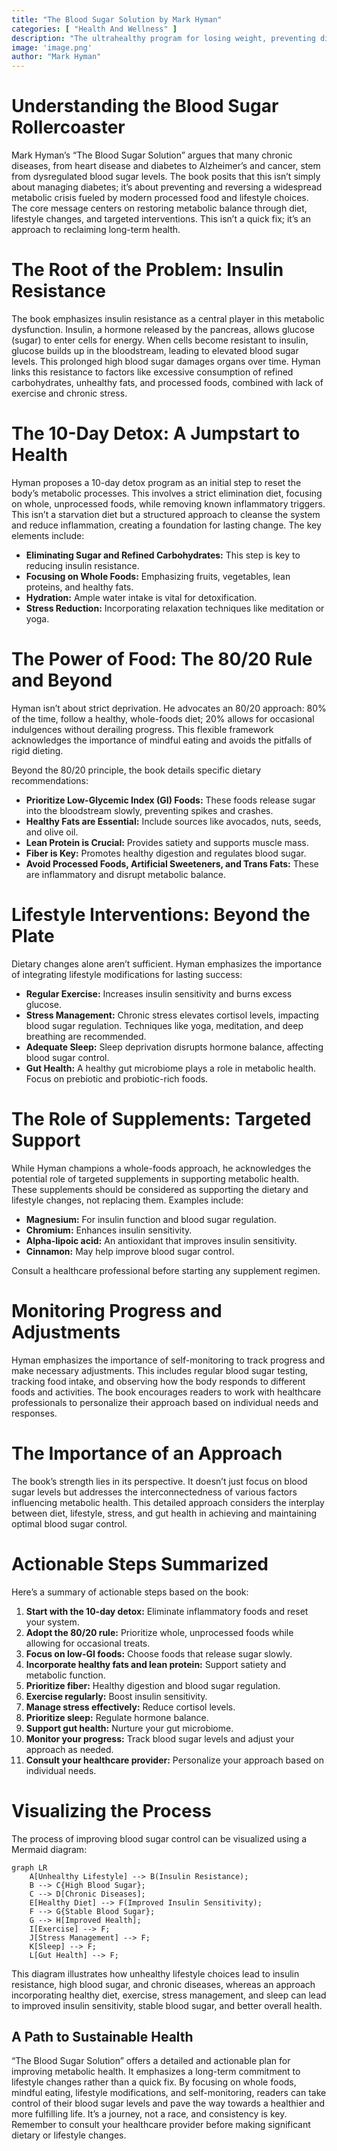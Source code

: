 ```yaml
---
title: "The Blood Sugar Solution by Mark Hyman"
categories: [ "Health And Wellness" ]
description: "The ultrahealthy program for losing weight, preventing disease"
image: 'image.png'
author: "Mark Hyman"
---
```

# Understanding the Blood Sugar Rollercoaster

Mark Hyman's "The Blood Sugar Solution" argues that many chronic diseases, from heart disease and diabetes to Alzheimer's and cancer, stem from dysregulated blood sugar levels.  The book posits that this isn't simply about managing diabetes; it's about preventing and reversing a widespread metabolic crisis fueled by modern processed food and lifestyle choices.  The core message centers on restoring metabolic balance through diet, lifestyle changes, and targeted interventions.  This isn't a quick fix; it's an approach to reclaiming long-term health.

# The Root of the Problem: Insulin Resistance

The book emphasizes insulin resistance as a central player in this metabolic dysfunction. Insulin, a hormone released by the pancreas, allows glucose (sugar) to enter cells for energy.  When cells become resistant to insulin, glucose builds up in the bloodstream, leading to elevated blood sugar levels. This prolonged high blood sugar damages organs over time.  Hyman links this resistance to factors like excessive consumption of refined carbohydrates, unhealthy fats, and processed foods, combined with lack of exercise and chronic stress.

#  The 10-Day Detox: A Jumpstart to Health

Hyman proposes a 10-day detox program as an initial step to reset the body's metabolic processes. This involves a strict elimination diet, focusing on whole, unprocessed foods, while removing known inflammatory triggers. This isn't a starvation diet but a structured approach to cleanse the system and reduce inflammation, creating a foundation for lasting change.  The key elements include:

* **Eliminating Sugar and Refined Carbohydrates:** This step is key to reducing insulin resistance.
* **Focusing on Whole Foods:** Emphasizing fruits, vegetables, lean proteins, and healthy fats.
* **Hydration:** Ample water intake is vital for detoxification.
* **Stress Reduction:** Incorporating relaxation techniques like meditation or yoga.

#  The Power of Food: The 80/20 Rule and Beyond

Hyman isn't about strict deprivation.  He advocates an 80/20 approach: 80% of the time, follow a healthy, whole-foods diet; 20% allows for occasional indulgences without derailing progress.  This flexible framework acknowledges the importance of mindful eating and avoids the pitfalls of rigid dieting.

Beyond the 80/20 principle, the book details specific dietary recommendations:

* **Prioritize Low-Glycemic Index (GI) Foods:** These foods release sugar into the bloodstream slowly, preventing spikes and crashes.
* **Healthy Fats are Essential:**  Include sources like avocados, nuts, seeds, and olive oil.
* **Lean Protein is Crucial:**  Provides satiety and supports muscle mass.
* **Fiber is Key:**  Promotes healthy digestion and regulates blood sugar.
* **Avoid Processed Foods, Artificial Sweeteners, and Trans Fats:**  These are inflammatory and disrupt metabolic balance.

#  Lifestyle Interventions: Beyond the Plate

Dietary changes alone aren't sufficient.  Hyman emphasizes the importance of integrating lifestyle modifications for lasting success:

* **Regular Exercise:**  Increases insulin sensitivity and burns excess glucose.
* **Stress Management:**  Chronic stress elevates cortisol levels, impacting blood sugar regulation.  Techniques like yoga, meditation, and deep breathing are recommended.
* **Adequate Sleep:**  Sleep deprivation disrupts hormone balance, affecting blood sugar control.
* **Gut Health:**  A healthy gut microbiome plays a role in metabolic health.  Focus on prebiotic and probiotic-rich foods.


#  The Role of Supplements: Targeted Support

While Hyman champions a whole-foods approach, he acknowledges the potential role of targeted supplements in supporting metabolic health. These supplements should be considered as supporting the dietary and lifestyle changes, not replacing them.  Examples include:

* **Magnesium:** For insulin function and blood sugar regulation.
* **Chromium:** Enhances insulin sensitivity.
* **Alpha-lipoic acid:** An antioxidant that improves insulin sensitivity.
* **Cinnamon:** May help improve blood sugar control.

Consult a healthcare professional before starting any supplement regimen.

#  Monitoring Progress and Adjustments

Hyman emphasizes the importance of self-monitoring to track progress and make necessary adjustments.  This includes regular blood sugar testing, tracking food intake, and observing how the body responds to different foods and activities.  The book encourages readers to work with healthcare professionals to personalize their approach based on individual needs and responses.


# The Importance of an Approach

The book's strength lies in its perspective. It doesn't just focus on blood sugar levels but addresses the interconnectedness of various factors influencing metabolic health. This detailed approach considers the interplay between diet, lifestyle, stress, and gut health in achieving and maintaining optimal blood sugar control.

#  Actionable Steps Summarized

Here’s a summary of actionable steps based on the book:

1. **Start with the 10-day detox:**  Eliminate inflammatory foods and reset your system.
2. **Adopt the 80/20 rule:**  Prioritize whole, unprocessed foods while allowing for occasional treats.
3. **Focus on low-GI foods:**  Choose foods that release sugar slowly.
4. **Incorporate healthy fats and lean protein:**  Support satiety and metabolic function.
5. **Prioritize fiber:** Healthy digestion and blood sugar regulation.
6. **Exercise regularly:**  Boost insulin sensitivity.
7. **Manage stress effectively:**  Reduce cortisol levels.
8. **Prioritize sleep:**  Regulate hormone balance.
9. **Support gut health:**  Nurture your gut microbiome.
10. **Monitor your progress:** Track blood sugar levels and adjust your approach as needed.
11. **Consult your healthcare provider:**  Personalize your approach based on individual needs.


#  Visualizing the Process

The process of improving blood sugar control can be visualized using a Mermaid diagram:

```mermaid
graph LR
    A[Unhealthy Lifestyle] --> B(Insulin Resistance);
    B --> C{High Blood Sugar};
    C --> D[Chronic Diseases];
    E[Healthy Diet] --> F(Improved Insulin Sensitivity);
    F --> G{Stable Blood Sugar};
    G --> H[Improved Health];
    I[Exercise] --> F;
    J[Stress Management] --> F;
    K[Sleep] --> F;
    L[Gut Health] --> F;
```

This diagram illustrates how unhealthy lifestyle choices lead to insulin resistance, high blood sugar, and chronic diseases, whereas an approach incorporating healthy diet, exercise, stress management, and sleep can lead to improved insulin sensitivity, stable blood sugar, and better overall health.


##  A Path to Sustainable Health

"The Blood Sugar Solution" offers a detailed and actionable plan for improving metabolic health.  It emphasizes a long-term commitment to lifestyle changes rather than a quick fix. By focusing on whole foods, mindful eating, lifestyle modifications, and self-monitoring, readers can take control of their blood sugar levels and pave the way towards a healthier and more fulfilling life.  It's a journey, not a race, and consistency is key.  Remember to consult your healthcare provider before making significant dietary or lifestyle changes.

